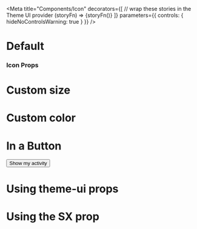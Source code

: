 


<Meta
  title="Components/Icon"
  decorators={[
    // wrap these stories in the Theme UI provider
    (storyFn) => <ThemeUIRenderer>{storyFn()}</ThemeUIRenderer>
  ]}
  parameters={{
    controls: { hideNoControlsWarning: true }
  }}
/>

# Default

<Preview>
  <Story name="default">
    <Icon>
      <ActivityIcon/>
    </Icon>
  </Story>
</Preview>

### Icon Props

<Props of={Icon} />

# Custom size

<Preview>
  <Story name="Custom size">
    <Icon size={10}>
      <ActivityIcon/>
    </Icon>
  </Story>
</Preview>

# Custom color

<Preview>
  <Story name="Custom color">
    <Icon color="primary">
      <ActivityIcon/>
    </Icon>
  </Story>
</Preview>

# In a Button

<Preview>
  <Story name="In a Button">
    <Button>
      Show my activity
      <Icon sx={{ml: 2}}>
        <ActivityIcon/>
      </Icon>
    </Button>
  </Story>
</Preview>

# Using theme-ui props

<Preview>
  <Story name="Using theme-ui props">
    <Icon color="secondary" p={4}>
      <ActivityIcon/>
    </Icon>
  </Story>
</Preview>

# Using the SX prop

<Preview>
  <Story name="Using the SX prop">
    <Icon sx={{color: 'green.6'}}>
      <ActivityIcon/>
    </Icon>
  </Story>
</Preview>
